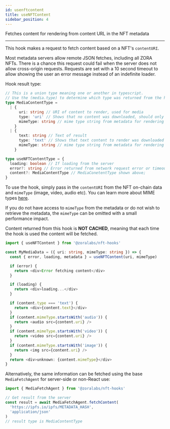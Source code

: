 ```yaml
---
id: usenftcontent
title: useNFTContent
sidebar_position: 4
---
```


Fetches content for rendering from content URL in the NFT metadata

---

This hook makes a request to fetch content based on a NFT's `contentURI`.

Most metadata servers allow remote JSON fetches, including all ZORA NFTs. There is a chance this request could fail
when the server does not allow cross-origin requests. Requests are set with a 10 second timeout to allow showing the user
an error message instead of an indefinite loader.

Hook result type:

```typescript
// This is a union type meaning one or another in typescript.
// Use the (media.type) to determine which type was returned from the hook.
type MediaContentType =
  | {
      uri: string // URI of content to render, used for media
      type: 'uri' // Shows that no content was downloaded, should only render
      mimeType: string // mime type string from metadata for rendering
    }
  | {
      text: string // Text of result
      type: 'text' // Shows that text content to render was downloaded
      mimeType: string // mime type string from metadata for rendering
    }

type useNFTContentType = {
  loading: boolean // If loading from the server
  error?: string // Error returned from network request error or timeout
  content?: MediaContentType // MediaConetentType shown above;
}
```

To use the hook, simply pass in the `contentURI` from the NFT on-chain data and `mimeType` (image, video, audio etc).
You can learn more about MIME types [here](https://developer.mozilla.org/en-US/docs/Web/HTTP/Basics_of_HTTP/MIME_types).

If you do not have access to `mimeType` from the metadata or do not wish to retrieve the metadata, the `mimeType`
can be omitted with a small performance impact.

Content returned from this hook is **NOT CACHED**, meaning that each time the hook is used the content will be fetched.

```typescript
import { useNFTContent } from '@zoralabs/nft-hooks'

const MyMediaData = ({ uri: string, mimeType: string }) => {
  const { error, loading, metadata } = useNFTContent(uri, mimeType)

  if (error) {
    return <div>Error fetching content</div>
  }

  if (loading) {
    return <div>loading...</div>
  }

  if (content.type === 'text') {
    return <div>{content.text}</div>
  }
  if (content.mimeType.startsWith('audio')) {
    return <audio src={content.uri} />
  }
  if (content.mimeType.startsWith('video')) {
    return <video src={content.uri} />
  }
  if (content.mimeType.startsWith('image')) {
    return <img src={content.uri} />
  }
  return <div>unknown: {content.mimeType}</div>
}
```

Alternatively, the same information can be fetched using the base `MediaFetchAgent` for server-side or non-React use:

```typescript
import { MediaFetchAgent } from '@zoralabs/nft-hooks'

// Get result from the server
const result = await MediaFetchAgent.fetchContent(
  'https://ipfs.io/ipfs/METADATA_HASH',
  'application/json'
)
// result type is MediaContentType
```
